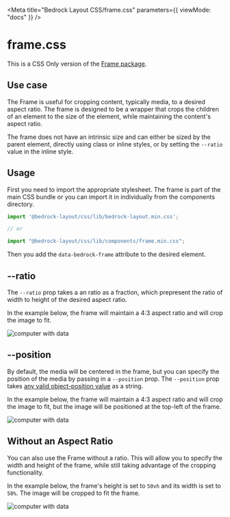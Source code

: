 

<Meta title="Bedrock Layout CSS/frame.css" parameters={{ viewMode: "docs" }} />

# frame.css

This is a CSS Only version of the [Frame package](/docs/wrapper-components-frame--docs).

## Use case

The Frame is useful for cropping content, typically media, to a desired aspect ratio. The frame is designed to be a wrapper that crops the children of an element to the size of the element, while maintaining the content's aspect ratio.

The frame does not have an intrinsic size and can either be sized by the parent element, directly using class or inline styles, or by setting the `--ratio` value in the inline style.

## Usage

First you need to import the appropriate stylesheet. The frame is part of the main CSS bundle or you can import it in individually from the components directory.

```javascript
import '@bedrock-layout/css/lib/bedrock-layout.min.css';

// or

import "@bedrock-layout/css/lib/components/frame.min.css";
```

Then you add the `data-bedrock-frame` attribute to the desired element.

## --ratio

The `--ratio` prop takes a an ratio as a fraction, which prepresent the ratio of width to height of the desired aspect ratio.

In the example below, the frame will maintain a 4:3 aspect ratio and will crop the image to fit.

<Canvas withSource="open">
  <Story name="--ratio">
    <div data-bedrock-frame style={{ "--ratio": "4/3" }}>
      <img src={imgSrc} alt="computer with data" />
    </div>
  </Story>
</Canvas>

## --position

By default, the media will be centered in the frame, but you can specify the position of the media by passing in a `--position` prop. The `--position` prop takes [any valid object-position value](https://developer.mozilla.org/en-US/docs/Web/CSS/object-position) as a string.

In the example below, the frame will maintain a 4:3 aspect ratio and will crop the image to fit, but the image will be positioned at the top-left of the frame.

<Canvas withSource="open">
  <Story name="--position">
    <div
      data-bedrock-frame
      style={{ "--position": "left top", "--ratio": "4/3" }}
    >
      <img src={imgSrc} alt="computer with data" />
    </div>
  </Story>
</Canvas>

## Without an Aspect Ratio

You can also use the Frame without a ratio. This will allow you to specify the width and height of the frame, while still taking advantage of the cropping functionality.

In the example below, the frame's height is set to `50vh` and its width is set to `50%`. The image will be cropped to fit the frame.

<Canvas withSource="open">
  <Story name="no ratio">
    <div data-bedrock-frame style={{ height: "50vh", width: "50%" }}>
      <img src={imgSrc} alt="computer with data" />
    </div>
  </Story>
</Canvas>
